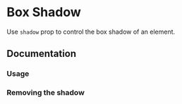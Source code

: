 

# Box Shadow

Use `shadow` prop to control the box shadow of an element.

<Scale hidePixels hidePreview values={tokens.boxShadow} />

## Documentation

### Usage

<Demo component={Usage} />

### Removing the shadow

<Demo component={NoneUsage} />
